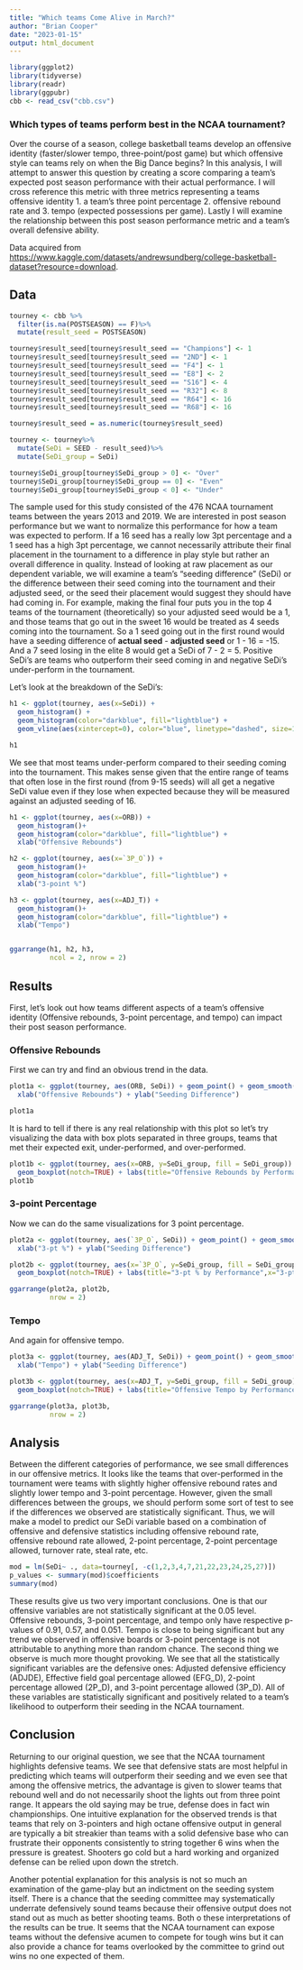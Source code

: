 ```yaml
---
title: "Which teams Come Alive in March?"
author: "Brian Cooper"
date: "2023-01-15"
output: html_document
---
```


```r
library(ggplot2)
library(tidyverse)
library(readr)
library(ggpubr)
cbb <- read_csv("cbb.csv")
```

### Which types of teams perform best in the NCAA tournament?

Over the course of a season, college basketball teams develop an offensive identity (faster/slower tempo, three-point/post game) but which offensive style can teams rely on when the Big Dance begins? In this analysis, I will attempt to answer this question by creating a score comparing a team's expected post season performance with their actual performance. I will cross reference this metric with three metrics representing a teams offensive identity 1. a team's three point percentage 2. offensive rebound rate and 3. tempo (expected possessions per game). Lastly I will examine the relationship between this post season performance metric and a team's overall defensive ability. 

Data acquired from <https://www.kaggle.com/datasets/andrewsundberg/college-basketball-dataset?resource=download>.

## **Data**


```r
tourney <- cbb %>%
  filter(is.na(POSTSEASON) == F)%>%
  mutate(result_seed = POSTSEASON)

tourney$result_seed[tourney$result_seed == "Champions"] <- 1
tourney$result_seed[tourney$result_seed == "2ND"] <- 1
tourney$result_seed[tourney$result_seed == "F4"] <- 1
tourney$result_seed[tourney$result_seed == "E8"] <- 2
tourney$result_seed[tourney$result_seed == "S16"] <- 4
tourney$result_seed[tourney$result_seed == "R32"] <- 8
tourney$result_seed[tourney$result_seed == "R64"] <- 16
tourney$result_seed[tourney$result_seed == "R68"] <- 16

tourney$result_seed = as.numeric(tourney$result_seed)

tourney <- tourney%>%
  mutate(SeDi = SEED - result_seed)%>%
  mutate(SeDi_group = SeDi)

tourney$SeDi_group[tourney$SeDi_group > 0] <- "Over"
tourney$SeDi_group[tourney$SeDi_group == 0] <- "Even"
tourney$SeDi_group[tourney$SeDi_group < 0] <- "Under"
```

The sample used for this study consisted of the 476 NCAA tournament teams between the years 2013 and 2019. We are interested in post season performance but we want to normalize this performance for how a team was expected to perform. If a 16 seed has a really low 3pt percentage and a 1 seed has a high 3pt percentage, we cannot necessarily attribute their final placement in the tournament to a difference in play style but rather an overall difference in quality. Instead of looking at raw placement as our dependent variable, we will examine a team's "seeding difference" (SeDi) or the difference between their seed coming into the tournament and their adjusted seed, or the seed their placement would suggest they should have had coming in. For example, making the final four puts you in the top 4 teams of the tournament (theoretically) so your adjusted seed would be a 1, and those teams that go out in the sweet 16 would be treated as 4 seeds coming into the tournament. So a 1 seed going out in the first round would have a seeding difference of **actual seed** - **adjusted seed** or 1 - 16 = -15. And a 7 seed losing in the elite 8 would get a SeDi of 7 - 2 = 5. Positive SeDi's are teams who outperform their seed coming in and negative SeDi's under-perform in the tournament.

Let's look at the breakdown of the SeDi's:

```r
h1 <- ggplot(tourney, aes(x=SeDi)) + 
  geom_histogram() + 
  geom_histogram(color="darkblue", fill="lightblue") + 
  geom_vline(aes(xintercept=0), color="blue", linetype="dashed", size=1)

h1
```


We see that most teams under-perform compared to their seeding coming into the tournament. This makes sense given that the entire range of teams that often lose in the first round (from 9-15 seeds) will all get a negative SeDi value even if they lose when expected because they will be measured against an adjusted seeding of 16.


```r
h1 <- ggplot(tourney, aes(x=ORB)) + 
  geom_histogram()+
  geom_histogram(color="darkblue", fill="lightblue") + 
  xlab("Offensive Rebounds")

h2 <- ggplot(tourney, aes(x=`3P_O`)) + 
  geom_histogram()+
  geom_histogram(color="darkblue", fill="lightblue") + 
  xlab("3-point %")

h3 <- ggplot(tourney, aes(x=ADJ_T)) + 
  geom_histogram()+
  geom_histogram(color="darkblue", fill="lightblue") + 
  xlab("Tempo")


ggarrange(h1, h2, h3,
          ncol = 2, nrow = 2)
```


## **Results**

First, let's look out how teams different aspects of a team's offensive identity (Offensive rebounds, 3-point percentage, and tempo) can impact their post season performance. 

### Offensive Rebounds

First we can try and find an obvious trend in the data.

```r
plot1a <- ggplot(tourney, aes(ORB, SeDi)) + geom_point() + geom_smooth(se=F) + ggtitle("Offensive Rebounds vs SeDi") +
  xlab("Offensive Rebounds") + ylab("Seeding Difference")

plot1a
```

It is hard to tell if there is any real relationship with this plot so let's try visualizing the data with box plots separated in three groups, teams that met their expected exit, under-performed, and over-performed.

```r
plot1b <- ggplot(tourney, aes(x=ORB, y=SeDi_group, fill = SeDi_group)) + 
  geom_boxplot(notch=TRUE) + labs(title="Offensive Rebounds by Performance",x="Offensive Rebound Rate", y = "Performance") + scale_fill_brewer(palette="Blues")
plot1b
```

### 3-point Percentage

Now we can do the same visualizations for 3 point percentage.

```r
plot2a <- ggplot(tourney, aes(`3P_O`, SeDi)) + geom_point() + geom_smooth(se=F) + ggtitle("3-pt % vs SeDi") +
  xlab("3-pt %") + ylab("Seeding Difference")

plot2b <- ggplot(tourney, aes(x=`3P_O`, y=SeDi_group, fill = SeDi_group)) + 
  geom_boxplot(notch=TRUE) + labs(title="3-pt % by Performance",x="3-pt %", y = "Performance") + scale_fill_brewer(palette="Blues")

ggarrange(plot2a, plot2b, 
          nrow = 2)
```

### Tempo

And again for offensive tempo.

```r
plot3a <- ggplot(tourney, aes(ADJ_T, SeDi)) + geom_point() + geom_smooth(se=F) + ggtitle("Tempo vs SeDi") +
  xlab("Tempo") + ylab("Seeding Difference")

plot3b <- ggplot(tourney, aes(x=ADJ_T, y=SeDi_group, fill = SeDi_group)) + 
  geom_boxplot(notch=TRUE) + labs(title="Offensive Tempo by Performance",x="Tempo", y = "Performance") + scale_fill_brewer(palette="Blues")

ggarrange(plot3a, plot3b, 
          nrow = 2)
```

## **Analysis**

Between the different categories of performance, we see small differences in our offensive metrics. It looks like the teams that over-performed in the tournament were teams with slightly higher offensive rebound rates and slightly lower tempo and 3-point percentage. However, given the small differences between the groups, we should perform some sort of test to see if the differences we observed are statistically significant. Thus, we will make a model to predict our SeDi variable based on a combination of offensive and defensive statistics including offensive rebound rate, offensive rebound rate allowed, 2-point percentage, 2-point percentage allowed, turnover rate, steal rate, etc.

```r
mod = lm(SeDi~ ., data=tourney[, -c(1,2,3,4,7,21,22,23,24,25,27)])
p_values <- summary(mod)$coefficients
summary(mod)
```

These results give us two very important conclusions. One is that our offensive variables are not statistically significant at the 0.05 level. Offensive rebounds, 3-point percentage, and tempo only have respective p-values of 0.91, 0.57, and 0.051. Tempo is close to being significant but any trend we observed in offensive boards or 3-point percentage is not attributable to anything more than random chance. The second thing we observe is much more thought provoking. We see that all the statistically significant variables are the defensive ones: Adjusted defensive efficiency (ADJDE), Effective field goal percentage allowed (EFG_D), 2-point percentage allowed (2P_D), and 3-point percentage allowed (3P_D). All of these variables are statistically significant and positively related to a team's likelihood to outperform their seeding in the NCAA tournament.

## **Conclusion**

Returning to our original question, we see that the NCAA tournament highlights defensive teams. We see that defensive stats are most helpful in predicting which teams will outperform their seeding and we even see that among the offensive metrics, the advantage is given to slower teams that rebound well and do not necessarily shoot the lights out from three point range. It appears the old saying may be true, defense does in fact win championships. One intuitive explanation for the observed trends is that teams that rely on 3-pointers and high octane offensive output in general are typically a bit streakier than teams with a solid defensive base who can frustrate their opponents consistently to string together 6 wins when the pressure is greatest. Shooters go cold but a hard working and organized defense can be relied upon down the stretch. 

Another potential explanation for this analysis is not so much an examination of the game-play but an indictment on the seeding system itself. There is a chance that the seeding committee may systematically underrate defensively sound teams because their offensive output does not stand out as much as better shooting teams. Both o these interpretations of the results can be true. It seems that the NCAA tournament can expose teams without the defensive acumen to compete for tough wins but it can also provide a chance for teams overlooked by the committee to grind out wins no one expected of them.


